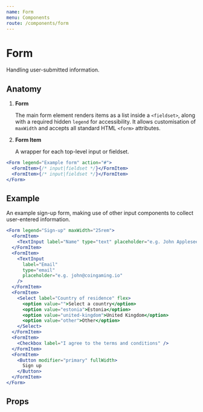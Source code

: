 ```yaml
---
name: Form
menu: Components
route: /components/form
---
```



# Form

Handling user-submitted information.

## Anatomy

1. **Form**

   The main form element renders items as a list inside a `<fieldset>`, along with a required hidden `legend` for accessibility. It allows customisation of `maxWidth` and accepts all standard HTML `<form>` attributes.

2. **Form Item**

   A wrapper for each top-level input or fieldset.

```jsx
<Form legend="Example form" action="#">
  <FormItem>{/* input|fieldset */}</FormItem>
  <FormItem>{/* input|fieldset */}</FormItem>
</Form>
```

## Example

An example sign-up form, making use of other input components to collect user-entered information.

```jsx react-live
<Form legend="Sign-up" maxWidth="25rem">
  <FormItem>
    <TextInput label="Name" type="text" placeholder="e.g. John Appleseed" />
  </FormItem>
  <FormItem>
    <TextInput
      label="Email"
      type="email"
      placeholder="e.g. john@coingaming.io"
    />
  </FormItem>
  <FormItem>
    <Select label="Country of residence" flex>
      <option value="">Select a country</option>
      <option value="estonia">Estonia</option>
      <option value="united-kingdom">United Kingdom</option>
      <option value="other">Other</option>
    </Select>
  </FormItem>
  <FormItem>
    <Checkbox label="I agree to the terms and conditions" />
  </FormItem>
  <FormItem>
    <Button modifier="primary" fullWidth>
      Sign up
    </Button>
  </FormItem>
</Form>
```

## Props

<PropsTable of={Form} />
